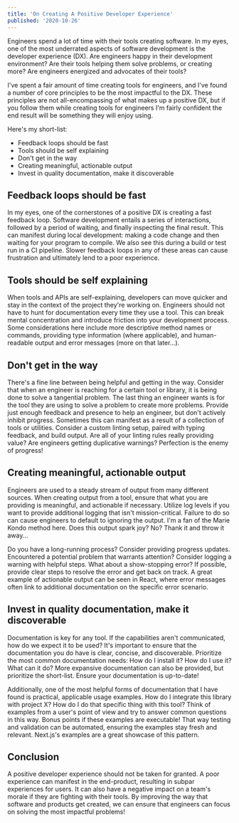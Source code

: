 ```yaml
---
title: 'On Creating A Positive Developer Experience'
published: '2020-10-26'
---
```


Engineers spend a lot of time with their tools creating software. In my eyes, one of the most underrated aspects of software development is the developer experience (DX). Are engineers happy in their development environment? Are their tools helping them solve problems, or creating more? Are engineers energized and advocates of their tools?

I've spent a fair amount of time creating tools for engineers, and I've found a number of core principles to be the most impactful to the DX. These principles are not all-encompassing of what makes up a positive DX, but if you follow them while creating tools for engineers I'm fairly confident the end result will be something they will enjoy using.

Here's my short-list:

- Feedback loops should be fast
- Tools should be self explaining
- Don't get in the way
- Creating meaningful, actionable output
- Invest in quality documentation, make it discoverable

## Feedback loops should be fast

In my eyes, one of the cornerstones of a positive DX is creating a fast feedback loop. Software development entails a series of interactions, followed by a period of waiting, and finally inspecting the final result. This can manifest during local development: making a code change and then waiting for your program to compile. We also see this during a build or test run in a CI pipeline. Slower feedback loops in any of these areas can cause frustration and ultimately lend to a poor experience.

## Tools should be self explaining

When tools and APIs are self-explaining, developers can move quicker and stay in the context of the project they're working on. Engineers should not have to hunt for documentation every time they use a tool. This can break mental concentration and introduce friction into your development process. Some considerations here include more descriptive method names or commands, providing type information (where applicable), and human-readable output and error messages (more on that later...).

## Don't get in the way

There's a fine line between being helpful and getting in the way. Consider that when an engineer is reaching for a certain tool or library, it is being done to solve a tangential problem. The last thing an engineer wants is for the tool they are using to solve a problem to create more problems. Provide just enough feedback and presence to help an engineer, but don't actively inhibit progress. Sometimes this can manifest as a result of a collection of tools or utilities. Consider a custom linting setup, paired with typing feedback, and build output. Are all of your linting rules really providing value? Are engineers getting duplicative warnings? Perfection is the enemy of progress!

## Creating meaningful, actionable output

Engineers are used to a steady stream of output from many different sources. When creating output from a tool, ensure that what you are providing is meaningful, and actionable if necessary. Utilize log levels if you want to provide additional logging that isn't mission-critical. Failure to do so can cause engineers to default to ignoring the output. I'm a fan of the Marie Kondo method here. Does this output spark joy? No? Thank it and throw it away...

Do you have a long-running process? Consider providing progress updates. Encountered a potential problem that warrants attention? Consider logging a warning with helpful steps. What about a show-stopping error? If possible, provide clear steps to resolve the error and get back on track. A great example of actionable output can be seen in React, where error messages often link to additional documentation on the specific error scenario.

## Invest in quality documentation, make it discoverable

Documentation is key for any tool. If the capabilities aren't communicated, how do we expect it to be used? It's important to ensure that the documentation you do have is clear, concise, and discoverable. Prioritize the most common documentation needs: How do I install it? How do I use it? What can it do? More expansive documentation can also be provided, but prioritize the short-list. Ensure your documentation is up-to-date!

Additionally, one of the most helpful forms of documentation that I have found is practical, applicable usage examples. How do I integrate this library with project X? How do I do that specific thing with this tool? Think of examples from a user's point of view and try to answer common questions in this way. Bonus points if these examples are executable! That way testing and validation can be automated, ensuring the examples stay fresh and relevant. Next.js's examples are a great showcase of this pattern.

## Conclusion

A positive developer experience should not be taken for granted. A poor experience can manifest in the end-product, resulting in subpar experiences for users. It can also have a negative impact on a team's morale if they are fighting with their tools. By improving the way that software and products get created, we can ensure that engineers can focus on solving the most impactful problems!